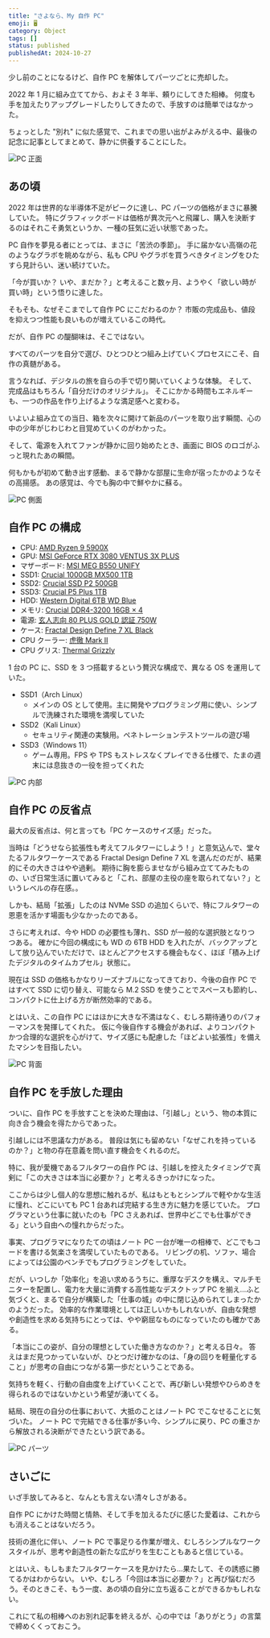 ```yaml
---
title: "さよなら、My 自作 PC"
emoji: 🖥️
category: Object
tags: []
status: published
publishedAt: 2024-10-27
---
```


少し前のことになるけど、自作 PC を解体してパーツごとに売却した。

2022 年 1 月に組み立ててから、およそ 3 年半、頼りにしてきた相棒。
何度も手を加えたりアップグレードしたりしてきたので、手放すのは簡単ではなかった。

ちょっとした "別れ" に似た感覚で、これまでの思い出がよみがえる中、最後の記念に記事としてまとめて、静かに供養することにした。

![PC 正面](/images/object/2024-10-27/01.jpg "シンプルだが巨大な PC ケース")

## あの頃

2022 年は世界的な半導体不足がピークに達し、PC パーツの価格がまさに暴騰していた。
特にグラフィックボードは価格が異次元へと飛躍し、購入を決断するのはそれこそ勇気というか、一種の狂気に近い状態であった。

PC 自作を夢見る者にとっては、まさに「苦渋の季節」。
手に届かない高嶺の花のようなグラボを眺めながら、私も CPU やグラボを買うべきタイミングをひたすら見計らい、迷い続けていた。

「今が買いか？ いや、まだか？」と考えること数ヶ月、ようやく「欲しい時が買い時」という悟りに達した。

そもそも、なぜそこまでして自作 PC にこだわるのか？
市販の完成品も、値段を抑えつつ性能も良いものが増えているこの時代。

だが、自作 PC の醍醐味は、そこではない。

すべてのパーツを自分で選び、ひとつひとつ組み上げていくプロセスにこそ、自作の真髄がある。

言うなれば、デジタルの旅を自らの手で切り開いていくような体験。
そして、完成品はもちろん「自分だけのオリジナル」。
そこにかかる時間もエネルギーも、一つの作品を作り上げるような満足感へと変わる。

いよいよ組み立ての当日、箱を次々に開けて新品のパーツを取り出す瞬間、心の中の少年がじわじわと目覚めていくのがわかった。

そして、電源を入れてファンが静かに回り始めたとき、画面に BIOS のロゴがふっと現れたあの瞬間。

何もかもが初めて動き出す感動、まるで静かな部屋に生命が宿ったかのようなその高揚感。
あの感覚は、今でも胸の中で鮮やかに蘇る。

![PC 側面](/images/object/2024-10-27/02.jpg "PC ケースの側面")

## 自作 PC の構成

- CPU: [AMD Ryzen 9 5900X](https://amzn.asia/d/73E1e1z)
- GPU: [MSI GeForce RTX 3080 VENTUS 3X PLUS](https://amzn.asia/d/cnWntFe)
- マザーボード: [MSI MEG B550 UNIFY](https://amzn.asia/d/4Cm2VKk)
- SSD1: [Crucial 1000GB MX500 1TB](https://amzn.asia/d/1mxAJ4W)
- SSD2: [Crucial SSD P2 500GB](https://amzn.asia/d/3VerihK)
- SSD3: [Crucial P5 Plus 1TB](https://amzn.asia/d/gEAp1rT)
- HDD: [Western Digital 6TB WD Blue](https://amzn.asia/d/fzNSwsN)
- メモリ: [Crucial DDR4-3200 16GB × 4](https://amzn.asia/d/cgsopXp)
- 電源: [玄人志向 80 PLUS GOLD 認証 750W](https://amzn.asia/d/irPqRC6)
- ケース: [Fractal Design Define 7 XL Black](https://amzn.asia/d/01fFPHn)
- CPU クーラー: [虎徹 Mark II](https://amzn.asia/d/59slENf)
- CPU グリス: [Thermal Grizzly](https://amzn.asia/d/a3otmcl)

1 台の PC に、SSD を 3 つ搭載するという贅沢な構成で、異なる OS を運用していた。

- SSD1（Arch Linux）
  - メインの OS として使用。主に開発やプログラミング用に使い、シンプルで洗練された環境を満喫していた
- SSD2（Kali Linux）
  - セキュリティ関連の実験用。ペネトレーションテストツールの遊び場
- SSD3（Windows 11）
  - ゲーム専用。FPS や TPS もストレスなくプレイできる仕様で、たまの週末には息抜きの一役を担ってくれた

![PC 内部](/images/object/2024-10-27/03.jpg "PC 内部。本格水冷で組んでもスペースに余裕がありそう")

## 自作 PC の反省点

最大の反省点は、何と言っても「PC ケースのサイズ感」だった。

当時は「どうせなら拡張性も考えてフルタワーにしよう！」と意気込んで、堂々たるフルタワーケースである Fractal Design Define 7 XL を選んだのだが、結果的にその大きさはやや過剰。
期待に胸を膨らませながら組み立ててみたものの、いざ日常生活に置いてみると「これ、部屋の主役の座を取られてない？」というレベルの存在感。。

しかも、結局「拡張」したのは NVMe SSD の追加くらいで、特にフルタワーの恩恵を活かす場面も少なかったのである。

さらに考えれば、今や HDD の必要性も薄れ、SSD が一般的な選択肢となりつつある。
確かに今回の構成にも WD の 6TB HDD を入れたが、バックアップとして放り込んでいただけで、ほとんどアクセスする機会もなく、ほぼ「積み上げたデジタルのタイムカプセル」状態に。

現在は SSD の価格もかなりリーズナブルになってきており、今後の自作 PC ではすべて SSD に切り替え、可能なら M.2 SSD を使うことでスペースも節約し、コンパクトに仕上げる方が断然効率的である。

とはいえ、この自作 PC にはほかに大きな不満はなく、むしろ期待通りのパフォーマンスを発揮してくれた。
仮に今後自作する機会があれば、よりコンパクトかつ合理的な選択を心がけて、サイズ感にも配慮した「ほどよい拡張性」を備えたマシンを目指したい。

![PC 背面](/images/object/2024-10-27/04.jpg "PC 背面。コードは綺麗にまとめた")

## 自作 PC を手放した理由

ついに、自作 PC を手放すことを決めた理由は、「引越し」という、物の本質に向き合う機会を得たからであった。

引越しには不思議な力がある。
普段は気にも留めない「なぜこれを持っているのか？」と物の存在意義を問い直す機会をくれるのだ。

特に、我が愛機であるフルタワーの自作 PC は、引越しを控えたタイミングで真剣に「この大きさは本当に必要か？」と考えるきっかけになった。

ここからは少し個人的な思想に触れるが、私はもともとシンプルで軽やかな生活に憧れ、どこにいても PC 1 台あれば完結する生き方に魅力を感じていた。
プログラマという仕事に就いたのも「PC さえあれば、世界中どこでも仕事ができる」という自由への憧れからだった。

事実、プログラマになりたての頃はノート PC 一台が唯一の相棒で、どこでもコードを書ける気楽さを満喫していたものである。
リビングの机、ソファ、場合によっては公園のベンチでもプログラミングをしていた。

だが、いつしか「効率化」を追い求めるうちに、重厚なデスクを構え、マルチモニターを配置し、電力を大量に消費する高性能なデスクトップ PC を揃え…ふと気づくと、まるで自分が構築した「仕事の城」の中に閉じ込められてしまったかのようだった。
効率的な作業環境としては正しいかもしれないが、自由な発想や創造性を求める気持ちにとっては、やや窮屈なものになっていたのも確かである。

「本当にこの姿が、自分の理想としていた働き方なのか？」と考える日々。
答えはまだ見つかっていないが、ひとつだけ確かなのは、「身の回りを軽量化すること」が思考の自由につながる第一歩だということである。

気持ちを軽く、行動の自由度を上げていくことで、再び新しい発想やひらめきを得られるのではないかという希望が湧いてくる。

結局、現在の自分の仕事において、大抵のことはノート PC でこなせることに気づいた。
ノート PC で完結できる仕事が多い今、シンプルに戻り、PC の重さから解放される決断ができたという訳である。

![PC パーツ](/images/object/2024-10-27/05.jpg "バラした後の PC パーツ")

## さいごに

いざ手放してみると、なんとも言えない清々しさがある。

自作 PC にかけた時間と情熱、そして手を加えるたびに感じた愛着は、これからも消えることはないだろう。

技術の進化に伴い、ノート PC で事足りる作業が増え、むしろシンプルなワークスタイルが、思考や創造性の新たな広がりを生むこともあると信じている。

とはいえ、もしもまたフルタワーケースを見かけたら…果たして、その誘惑に勝てるかはわからない。
いや、むしろ「今回は本当に必要か？」と再び悩むだろう。そのときこそ、もう一度、あの頃の自分に立ち返ることができるかもしれない。

これにて私の相棒へのお別れ記事を終えるが、心の中では「ありがとう」の言葉で締めくくっておこう。
